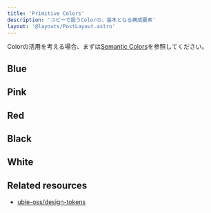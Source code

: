```yaml
---
title: 'Primitive Colors'
description: 'ユビーで扱うColorの、基本となる構成要素'
layout: '@layouts/PostLayout.astro'
---
```



Colorの活用を考える場合、まずは[Semantic Colors](/tokens/color/semantic)を参照してください。

## Blue

<ColorListBlue client:load />

## Pink

<ColorListPink client:load />

## Red

<ColorListRed client:load />

## Black

<ColorListBlack client:load />

## White

<ColorListWhite client:load />

## Related resources

- [ubie-oss/design-tokens](https://github.com/ubie-oss/design-tokens)
